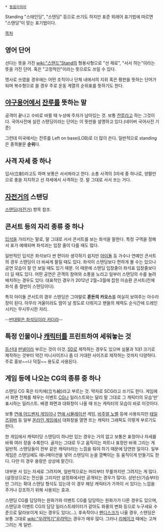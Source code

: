  * [[동음이의어]]

Standing
"스태인딩", "스텐딩" 등으로 쓰기도 하지만 표준 외래어 표기법에 따르면 "스탠딩"이 맞는 표기법이다.

[[목차]]
== 영어 단어 ==
선다는 뜻을 가진 [[wiki:"스탠드"Stand]]의 형용사형으로 "선 채로", "서서 하는"이라는 뜻을 가진 단어.
혹은 "고정적인"이라는 뜻으로도 쓰일 수 있다.

명사로 쓰였을 경우에는 어떤 조직이나 단체 내에서의 지위 혹은 평판을 뜻하는 단어가 되며 복수형으로 쓸 경우 주로 운동 계열의 순위표를 뜻하기도 한다.


== [[야구용어]]에서 [[잔루]]를 뜻하는 말 ==
공격이 끝나고 수비로 바뀔 때 누상에 주자가 남아있는 것. 보통 [[잔루]]라고 하는 그것이다. 국어사전에 실린 스탠딩이라는 단어는 이 뜻만을 설명하고 있다.(네이버 국어사전 기준)

그런데 미국에서는 잔루를 Left on base(LOB)로 더 많이 쓴다. 일반적으로 standing은 종목불문 '''순위'''다.

== 사격 자세 중 하나 ==
입사(立射)라고도 하며 보통은 서서쏴라고 한다. 소총 사격의 3자세 중 하나로, 양팔만으로 총을 지지하고 선 자세에서 사격하는 것. 말 그대로 서서 쏘는 거다.

== [[자전거]]의 스탠딩 ==
[[스탠딩(자전거)]] 항목 참조.

== 콘서트 등의 자리 종류 중 하나 ==
[[입석]]을 가리키는 말로, 말 그대로 서서 콘서트를 보는 좌석을 말한다. 특정 구역을 정해서 표가 예매되며 좌석과는 입장 줄이 다를 때도 많다.

일반적인 입석은 좌석보다 싼 편이라 생각하기 쉽지만 [[아이돌]] 등 가수나 연예인 콘서트의 경우 스탠딩이 더 비싸게 팔릴 때도 있다. 좌석이 스탠딩보다 편하게 볼 수는 있으나 공연 모습이 잘 안 보일 때도 있기 때문. 이 때문에 스탠딩 입장줄이 좌석표 입장줄보다 더 길 때도 있다.
어떤 공연은 관객의 참여와 소통을 노리고 일부러 스탠딩의 수를 늘려 배치하는 경우도 있다. 대표적인 경우가 2012년 2월~3월에 잡힌 이승환 콘서트(전체 좌석 중 절반이 스탠딩이다).

특히 아이돌 콘서트의 경우 스탠딩은 그야말로 '''혼돈의 카오스'''를 여실히 보여주는 아수라장이 된다. 아무리 겨울이라도 땀이 날 정도로 더워지고 팬들의 체력도 순식간에 드레인시키는 무시무시한 자리.

--[http://fancug.com/bbs/board.php?bo_table=freeboard2&wr_id=49517 반대말은 좌석딩이라 카더라]--

== 특정 인물이나 [[캐릭터]]를 프린트하여 세워놓는 것 ==
[[등신대]] [[판넬]]이라 부르는 것이 이것. [[SD]]로 제작하는 경우도 있으며 실물과 1대1 크기로 제작하는 것부터 약간 미니사이즈나 좀 더 거대한 사이즈로 제작하는 것까지 다양하다.
주로 홍보~~나 덕질~~ 용도로 사용된다.

== 게임 등에 나오는 CG의 종류 중 하나 ==
스탠딩 CG 혹은 타치에(立ち絵)라고 부르는 것. 약자로 SCG라고 쓰기도 한다.
게임에서 화면 전체를 채우는 이벤트 [[CG]]나 일러스트와는 달리 말 그대로 그 캐릭터의 모습'만' 표시하는 일러스트. 배경 화면과 대화창이 나올 때 뜨는 캐릭터의 모습이 바로 이것이다.

보통 [[연애 어드벤처 게임]]이나 [[연애 시뮬레이션]] 게임, [[비주얼 노벨]] 등에 사용되지만 [[테일즈위버]] 등 일부 [[온라인 게임]]에서 대화창을 열면 뜨는 캐릭터 그래픽도 이렇게 부르기도 한다.

한 게임에서 캐릭터당 스탠딩이 하나만 있는 경우는 거의 없고 보통은 표정이나 자세를 바꿔 여러 장을 수록한다. 골자는 그대로 두고 움직이는 파트나 표정만 바꿔 그리는 게 일반적. 스탠딩들이 전부 같은 캐릭터라는 느낌을 줘야 하기 때문에 당연한 일이다. 
일부 게임은 스탠딩에도 애니메이션을 넣어 스탠딩이 눈을 깜빡이는 등 움직이게 만들기도 한다. 다만 이 경우 용량은 상상에 맡긴다.

대부분 서 있는 자세로 그려지며, 일반적으로는 머리부터 무릎까지만 그려지는 게 많다. (설정상으로는 전신을 그리지만 설정화에서만 공개되는 경우가 많다). 상반신(가슴부터)만 그리는 확대 스탠딩 형식도 있는데 이 경우 해당 캐릭터가 가까이 서 있다는 느낌을 주거나 강조하기 위해 사용되는 효과.

스탠딩 CG를 담당하는 원화가와 이벤트 CG를 담당하는 원화가가 다른 경우도 있으며, 스탠딩과 이벤트 CG의 담당 일러스트레이터가 같아도 화풍의 변화 등으로 누구세요 수준으로 달라보이게 되는 경우도 있다(…).
후속작이나 [[팬디스크]]가 나올 경우, 스탠딩은 보통 그대로 [[wiki:"우려먹기"우려먹는]] 경우가 매우 많다. 그러나 [[리메이크]] 때에는 고쳐 그리는 게 일반.

